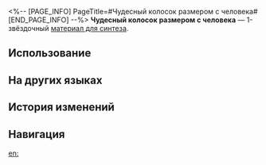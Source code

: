 <%-- [PAGE_INFO]
PageTitle=#Чудесный колосок размером с человека#
[END_PAGE_INFO] --%>
{{Предмет Инфобокс
|id          = 180009
|Изображение = Предмет Чудесный колосок размером с человека.png
|Тип         = Материал для синтеза
|Инвентарь   = Другие материалы
|Редкость    = 1
|Эффект      = 
|Описание    = Материал для синтеза уровня 1
|Источник1   = [[Награды за поручения]]
|Источник2   = [[«Зал долголетия»]]
|Источник3   = [[Чашелист (золотой)]]
}}
{{Описание|Крепкие рисовые колосья на удивление достигают роста человека. В некоторых сельскохозяйственных гротах Сяньчжоу такие высокие культуры можно найти повсюду.<br /><br />''«Учёные посадили их в надежде, что людям никогда больше не придётся испытывать чувство голода».''}}
'''Чудесный колосок размером с человека''' — 1-звёздочный [[Материалы для синтеза|материал для синтеза]].

==Использование==
{{Используется в создании}}

==На других языках==
{{На других языках
|en   = Human-Height Auspicious Crops
|zhs  = 一人嘉禾
|zht  = 一人嘉禾
|ja   = 一人稲
|ko   = 사람 높이의 큰 벼
|es   = Cosecha tan alta como una persona
|fr   = Épis géants de lutte contre la faim
|ru   = Чудесный колосок размером с человека
|th   = Human-Height Auspicious Crops
|vi   = Bông Lúa Cao Bằng Người
|de   = Menschenhohe vielversprechende Pflanzen
|id   = Human-Height Auspicious Crops
|pt   = Plantações Auspiciosas de Estatura Humana
}}

==История изменений==
{{История изменений|3.5}}

==Навигация==
{{Материалы синтеза Навбокс}}

[[en:]]